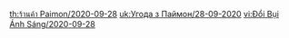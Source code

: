 {{Paimon's Bargains
|time_start = 2020-09-28 10:00:00
|time_start_offset = GMT+8
|time_end   = 2020-10-01 03:59:59
|shop = 
{{Shop|Razor|34|1|type=Character}}
{{Shop|Amber|34|1|type=Character}}
{{Shop|Royal Longsword|24|3|type=Weapon}}
{{Shop|Royal Greatsword|24|3|type=Weapon}}
{{Shop|Blackcliff Pole|24|3|type=Weapon}} <!--Yes, there is a Blackcliff weapon among the Royal's-->
{{Shop|Royal Grimoire|24|3|type=Weapon}}
{{Shop|Royal Bow|24|3|type=Weapon}}
}}
<noinclude>
[[th:ร้านค้า Paimon/2020-09-28]]
[[uk:Угода з Паймон/28-09-2020]]
[[vi:Đổi Bụi Ánh Sáng/2020-09-28]]
</noinclude>